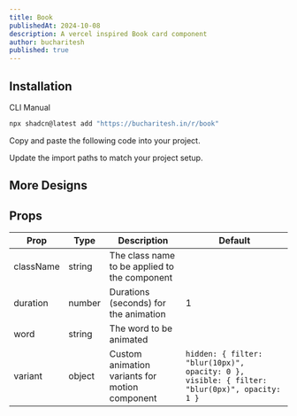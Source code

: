 ```yaml
---
title: Book
publishedAt: 2024-10-08
description: A vercel inspired Book card component
author: bucharitesh
published: true
---
```


<ComponentPreview name="book-demo" />


## Installation

<Tabs defaultValue="cli">

<TabsList>
  <TabsTrigger value="cli">CLI</TabsTrigger>
  <TabsTrigger value="manual">Manual</TabsTrigger>
</TabsList>
<TabsContent value="cli">

```bash
npx shadcn@latest add "https://bucharitesh.in/r/book"
```

</TabsContent>

<TabsContent value="manual">

<Steps>

<Step>Copy and paste the following code into your project.</Step>

<ComponentSource name="book" />

<Step>Update the import paths to match your project setup.</Step>

</Steps>

</TabsContent>

</Tabs>

## More Designs

<ComponentPreview name="book-variant-demo" />

## Props

| Prop      | Type   | Description                                    | Default                                                                                      |
| --------- | ------ | ---------------------------------------------- | -------------------------------------------------------------------------------------------- |
| className | string | The class name to be applied to the component  |                                                                                              |
| duration  | number | Durations (seconds) for the animation          | 1                                                                                            |
| word      | string | The word to be animated                        |                                                                                              |
| variant   | object | Custom animation variants for motion component | `hidden: { filter: "blur(10px)", opacity: 0 }, visible: { filter: "blur(0px)", opacity: 1 }` |